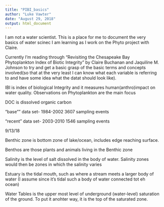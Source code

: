 ```yaml
---
title: "PIBI_basics"
author: "Luke Vawter"
date: "August 29, 2018"
output: html_document
---
```


I am not a water scientist.  This is a place for me to document the very basics of water scinec I am learning as I work on the Phyto project with Claire.  

Currently I'm reading through "Revisiting the Chesapeake Bay Phytoplankton Index of Biotic Integrity" by Claire Buchanan and Jaquiline M. Johnson to try and get a basic grasp of the basic terms and concepts involved(so that at the very least I can know what each variable is referring to and have some idea what the datat should look like).


IBI is index of biological Integrity and it measures human(anthro)impact on water quality.  Observations on Phytoplankton are the main focus

DOC is dissolved organic carbon

"base"" data set-
1984-2002
3607 sampling events

"recent" data set-
2003-2010
1546 sampling events


9/13/18

Benthic zone is bottom zone of lake/ocean, includes edge reaching surface.  

Benthos are those plants and animals living in the Benthic zone

Salinity is the level of salt dissolved in the body of water. Salinity zones would then be 
zones in which the salinity varies

Estuary is the tidal mouth, such as where a stream meets a larger body of water (I assume since it's tidal such a body of water connected tot eh ocean)

Water Tables is the upper most level of underground (water-level) saturation of the ground.  To put it anohter way, it is the top of the saturated zone.
